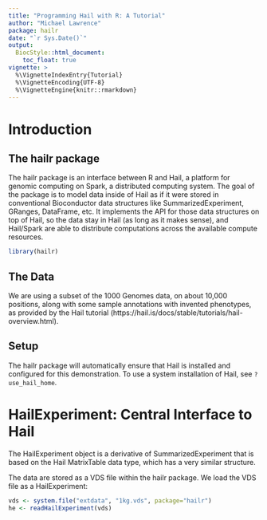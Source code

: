 ```yaml
---
title: "Programming Hail with R: A Tutorial"
author: "Michael Lawrence"
package: hailr
date: "`r Sys.Date()`"
output:
  BiocStyle::html_document:
    toc_float: true
vignette: >
  %\VignetteIndexEntry{Tutorial}
  %\VignetteEncoding{UTF-8}
  %\VignetteEngine{knitr::rmarkdown}
---
```


# Introduction

## The hailr package

The hailr package is an interface between R and Hail, a platform for
genomic computing on Spark, a distributed computing system. The goal
of the package is to model data inside of Hail as if it were stored in
conventional Bioconductor data structures like SummarizedExperiment,
GRanges, DataFrame, etc. It implements the API for those data
structures on top of Hail, so the data stay in Hail (as long as it
makes sense), and Hail/Spark are able to distribute computations
across the available compute resources.

```r
library(hailr)
```

## The Data

We are using a subset of the 1000 Genomes data, on about 10,000
positions, along with some sample annotations with invented
phenotypes, as provided by the Hail tutorial
(https://hail.is/docs/stable/tutorials/hail-overview.html).

## Setup

The hailr package will automatically ensure that Hail is installed and
configured for this demonstration. To use a system installation of
Hail, see `?use_hail_home`.

# HailExperiment: Central Interface to Hail

The HailExperiment object is a derivative of SummarizedExperiment that
is based on the Hail MatrixTable data type, which has a very similar
structure.

The data are stored as a VDS file within the hailr package. We load
the VDS file as a HailExperiment:

```r
vds <- system.file("extdata", "1kg.vds", package="hailr")
he <- readHailExperiment(vds)
```
